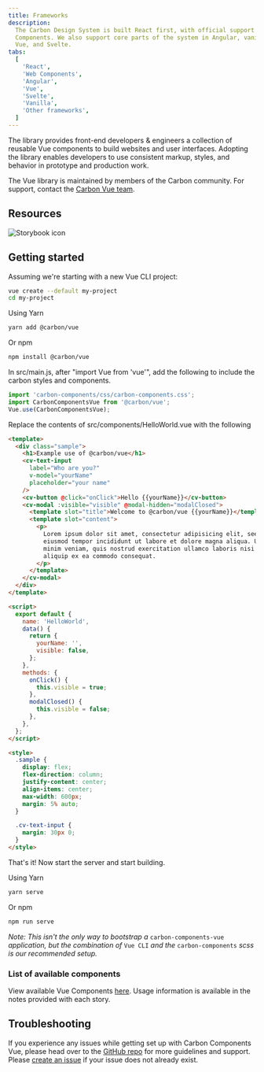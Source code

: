 ```yaml
---
title: Frameworks
description:
  The Carbon Design System is built React first, with official support for Web
  Components. We also support core parts of the system in Angular, vanilla JS,
  Vue, and Svelte.
tabs:
  [
    'React',
    'Web Components',
    'Angular',
    'Vue',
    'Svelte',
    'Vanilla',
    'Other frameworks',
  ]
---
```


<PageDescription>

The library provides front-end developers & engineers a collection of reusable
Vue components to build websites and user interfaces. Adopting the library
enables developers to use consistent markup, styles, and behavior in prototype
and production work.

</PageDescription>

<InlineNotification>

The Vue library is maintained by members of the Carbon community. For support,
contact the
[Carbon Vue team](https://github.com/carbon-design-system/carbon-components-vue/issues/new/choose).

</InlineNotification>

## Resources

<Row className="resource-card-group">
<Column colLg={4} colMd={4} noGutterSm>
  <ResourceCard
    subTitle="Carbon Components Vue"
    href="https://vue.carbondesignsystem.com"
    >

![Storybook icon](images/storybook.svg)

  </ResourceCard>
</Column>
  <Column colMd={4} colLg={4} noGutterSm>
    <ResourceCard
      subTitle="Try Vue components with CodeSandbox"
      href="https://codesandbox.io/s/5zk452o9jp"
    >
      <MdxIcon name="codesandbox" />
    </ResourceCard>
  </Column>
</Row>

## Getting started

Assuming we're starting with a new Vue CLI project:

```bash
vue create --default my-project
cd my-project
```

Using Yarn

```bash
yarn add @carbon/vue
```

Or npm

```bash
npm install @carbon/vue
```

In src/main.js, after "import Vue from 'vue'", add the following to include the
carbon styles and components.

```js
import 'carbon-components/css/carbon-components.css';
import CarbonComponentsVue from '@carbon/vue';
Vue.use(CarbonComponentsVue);
```

Replace the contents of src/components/HelloWorld.vue with the following

```html
<template>
  <div class="sample">
    <h1>Example use of @carbon/vue</h1>
    <cv-text-input
      label="Who are you?"
      v-model="yourName"
      placeholder="your name"
    />
    <cv-button @click="onClick">Hello {{yourName}}</cv-button>
    <cv-modal :visible="visible" @modal-hidden="modalClosed">
      <template slot="title">Welcome to @carbon/vue {{yourName}}</template>
      <template slot="content">
        <p>
          Lorem ipsum dolor sit amet, consectetur adipisicing elit, seed do
          eiusmod tempor incididunt ut labore et dolore magna aliqua. Ut enim ad
          minim veniam, quis nostrud exercitation ullamco laboris nisi ut
          aliquip ex ea commodo consequat.
        </p>
      </template>
    </cv-modal>
  </div>
</template>

<script>
  export default {
    name: 'HelloWorld',
    data() {
      return {
        yourName: '',
        visible: false,
      };
    },
    methods: {
      onClick() {
        this.visible = true;
      },
      modalClosed() {
        this.visible = false;
      },
    },
  };
</script>

<style>
  .sample {
    display: flex;
    flex-direction: column;
    justify-content: center;
    align-items: center;
    max-width: 600px;
    margin: 5% auto;
  }

  .cv-text-input {
    margin: 30px 0;
  }
</style>
```

That's it! Now start the server and start building.

Using Yarn

```bash
yarn serve
```

Or npm

```bash
npm run serve
```

_Note: This isn't the only way to bootstrap a_ `carbon-components-vue`
_application, but the combination of_ `Vue CLI` _and the_ `carbon-components`
_scss is our recommended setup._

### List of available components

View available Vue Components [here](http://vue.carbondesignsystem.com). Usage
information is available in the notes provided with each story.

## Troubleshooting

If you experience any issues while getting set up with Carbon Components Vue,
please head over to the
[GitHub repo](https://github.com/carbon-design-system/carbon-components-vue) for
more guidelines and support. Please
[create an issue](https://github.com/carbon-design-system/carbon-components-vue/issues)
if your issue does not already exist.
